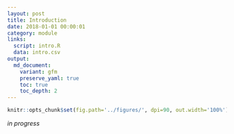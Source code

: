 ```yaml
---
layout: post
title: Introduction
date: 2018-01-01 00:00:01
category: module
links:
  script: intro.R
  data: intro.csv
output:
  md_document:
    variant: gfm
    preserve_yaml: true
    toc: true
    toc_depth: 2
---
```


```r
knitr::opts_chunk$set(fig.path='../figures/', dpi=90, out.width='100%')
```

_in progress_
